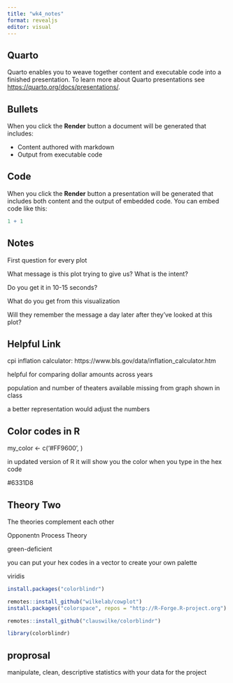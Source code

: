 ```yaml
---
title: "wk4_notes"
format: revealjs
editor: visual
---
```


## Quarto

Quarto enables you to weave together content and executable code into a finished presentation. To learn more about Quarto presentations see <https://quarto.org/docs/presentations/>.

## Bullets

When you click the **Render** button a document will be generated that includes:

-   Content authored with markdown
-   Output from executable code

## Code

When you click the **Render** button a presentation will be generated that includes both content and the output of embedded code. You can embed code like this:

```r
1 + 1
```

## Notes

First question for every plot

What message is this plot trying to give us? What is the intent?

Do you get it in 10-15 seconds?

What do you get from this visualization

Will they remember the message a day later after they've looked at this plot?

## Helpful Link

cpi inflation calculator: https://www.bls.gov/data/inflation_calculator.htm

helpful for comparing dollar amounts across years

population and number of theaters available missing from graph shown in class

a better representation would adjust the numbers

## Color codes in R

my_color \<- c('#FF9600', )

in updated version of R it will show you the color when you type in the hex code

#6331D8

## Theory Two

The theories complement each other

Opponentn Process Theory

green-deficient

you can put your hex codes in a vector to create your own palette

viridis

```r
install.packages("colorblindr")
```

```r
remotes::install_github("wilkelab/cowplot")
install.packages("colorspace", repos = "http://R-Forge.R-project.org")
```

```r
remotes::install_github("clauswilke/colorblindr")

```

```r
library(colorblindr)
```

## proprosal

manipulate, clean, descriptive statistics with your data for the project
